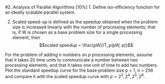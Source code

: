#2. Analysis of Parallel Algorithms [10%]
1. Define iso-efficiency function for an ideally scalable parallel system.

2. Scaled speed-up is defined as the speedup obtained when the problem size is increased linearly with the number of processing elements; that is, if W is chosen as a base problem size for a single processing element, then $$scaled speedup = \frac{pW}{T_p(pW, p)}$$

For the problem of adding $n$ numbers on $p$ processing elements, assume that it takes 20 time units to communicate a 
number between two processing elements, and that it takes one unit of time to add two numbers. Plot the 
standard speedup curve for the base problem size p = 1, n = 256 and compare it with the scaled speedup 
curve with $p = 2^2, 2^4, 2^5, 2^8$.
